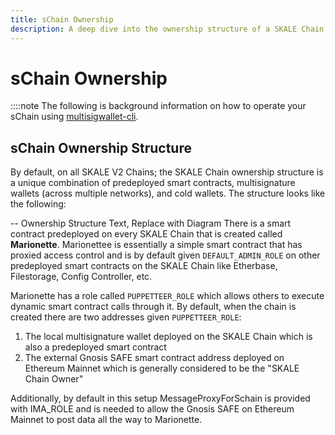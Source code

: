 ```yaml
---
title: sChain Ownership
description: A deep dive into the ownership structure of a SKALE Chain
---
```


# sChain Ownership

::::note
The following is background information on how to operate your sChain using [multisigwallet-cli](/skale-chain/run-a-skale-chain/using-multisig-wallet-cli).


## sChain Ownership Structure

By default, on all SKALE V2 Chains; the SKALE Chain ownership structure is a unique combination of predeployed smart contracts, multisignature wallets (across multiple networks), and cold wallets. The structure looks like the following:

-- Ownership Structure Text, Replace with Diagram
There is a smart contract predeployed on every SKALE Chain that is created called **Marionette**. Marionettee is essentially a simple smart contract that has proxied access control and is by default given `DEFAULT_ADMIN_ROLE` on other predeployed smart contracts on the SKALE Chain like Etherbase, Filestorage, Config Controller, etc.

Marionette has a role called `PUPPETTEER_ROLE` which allows others to execute dynamic smart contract calls through it. By default, when the chain is created there are two addresses given `PUPPETTEER_ROLE`:

1. The local multisignature wallet deployed on the SKALE Chain which is also a predeployed smart contract
2. The external Gnosis SAFE smart contract address deployed on Ethereum Mainnet which is generally considered to be the "SKALE Chain Owner"

Additionally, by default in this setup MessageProxyForSchain is provided with IMA_ROLE and is needed to allow the Gnosis SAFE on Ethereum Mainnet to post data all the way to Marionette.
